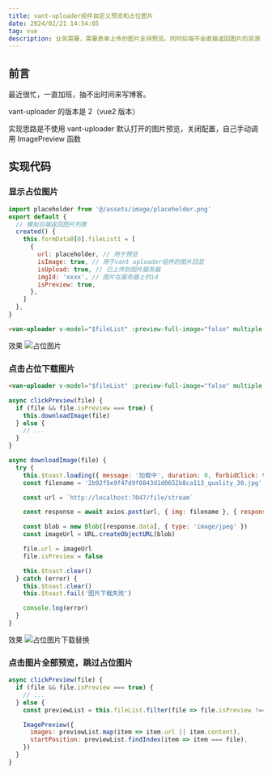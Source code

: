 ```yaml
---
title: vant-uploader组件自定义预览和占位图片
date: 2024/02/21 14:54:05
tag: vue
description: 业务需要，需要表单上传的图片支持预览。同时后端不会直接返回图片的资源（get请求），而是返回存储桶中文件的路径，前端再在点击时去请求图片的文件流来显示。需要在刚开始显示一张本地的占位图片（点击下载），点击后请求图片。后续点击图片正常显示。
---
```


## 前言

最近很忙，一直加班，抽不出时间来写博客。

vant-uploader 的版本是 2（vue2 版本）

实现思路是不使用 vant-uploader 默认打开的图片预览，关闭配置，自己手动调用 ImagePreview 函数

## 实现代码

### 显示占位图片

```js
import placeholder from '@/assets/image/placeholder.png'
export default {
  // 模拟后端返回图片列表
  created() {
    this.formDataB[0].fileList1 = [
      {
        url: placeholder, // 用于预览
        isImage: true, // 用于vant uploader组件的图片回显
        isUpload: true, // 已上传到图片服务器
        imgId: 'xxxx', // 图片在服务器上的id
        isPreview: true,
      },
    ]
  },
}
```

```html showLineNumbers {3}
<van-uploader v-model="$fileList" :preview-full-image="false" multiple />
```

效果
![占位图片](https://image.084612.xyz/20240221150051.png)

### 点击占位下载图片

```html showLineNumbers {5}
<van-uploader v-model="$fileList" :preview-full-image="false" multiple @click-preview="clickPreview" />
```

```js showLineNumbers {3,16,18,19}
async clickPreview(file) {
  if (file && file.isPreview === true) {
    this.downloadImage(file)
  } else {
    // ...
  }
}

async downloadImage(file) {
  try {
    this.$toast.loading({ message: '加载中', duration: 0, forbidClick: true })
    const filename = '2b92f5e9f47d9f0843d1d0652b8ca113_quality_30.jpg'

    const url = `http://localhost:7047/file/stream`

    const response = await axios.post(url, { img: filename }, { responseType: 'arraybuffer' })

    const blob = new Blob([response.data], { type: 'image/jpeg' })
    const imageUrl = URL.createObjectURL(blob)

    file.url = imageUrl
    file.isPreview = false

    this.$toast.clear()
  } catch (error) {
    this.$toast.clear()
    this.$toast.fail('图片下载失败')

    console.log(error)
  }
}
```
效果
![占位图片下载替换](https://image.084612.xyz/20240221150743.png)

### 点击图片全部预览，跳过占位图片
```js showLineNumbers {5,7,8,9}
async clickPreview(file) {
  if (file && file.isPreview === true) {
    // ...
  } else {
    const previewList = this.fileList.filter(file => file.isPreview !== true)

    ImagePreview({
      images: previewList.map(item => item.url || item.content),
      startPosition: previewList.findIndex(item => item === file),
    })
  }
}
```